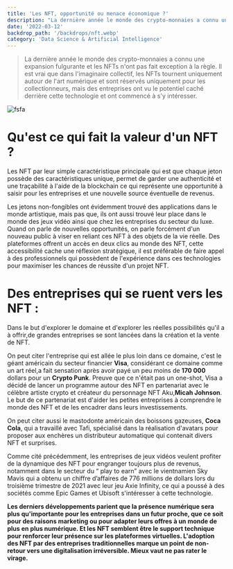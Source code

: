 ```yaml
---
title: 'Les NFT, opportunité ou menace économique ?'
description: "La dernière année le monde des crypto-monnaies a connu une expansion fulgurante et les NFT n'ont pas fait exception à la règle. Il est vrai que dans l'imaginaire collectif, les NFT tournent uniquement autour de l'art numérique et sont réservés uniquement pour les collectionneurs, mais des entreprises ont vu le potentiel caché derrière cette technologie et ont commencé à s'y intéresser."
date: '2022-03-12'
backdrop_path: '/backdrops/nft.webp'
category: 'Data Science & Artificial Intelligence'
---
```


> La dernière année le monde des crypto-monnaies a connu une expansion fulgurante et les NFTs n'ont pas fait exception à la règle. Il est vrai que dans l'imaginaire collectif, les NFTs tournent uniquement autour de l'art numérique et sont réservés uniquement pour les collectionneurs, mais des entreprises ont vu le potentiel caché derrière cette technologie et ont commencé à s'y intéresser.

![fsfa](/backdrops/nft.webp)

# Qu'est ce qui fait la valeur d'un NFT ?

Les NFT par leur simple caractéristique principale qui est que chaque jeton possède des caractéristiques unique, permet de garder une authenticité et une traçabilité à l'aide de la blockchain ce qui représente une opportunité à saisir pour les entreprises et une nouvelle source éventuelle de revenus.

Les jetons non-fongibles ont évidemment trouvé des applications dans le monde artistique, mais pas que, ils ont aussi trouvé leur place dans le monde des jeux vidéo ainsi que chez les entreprises du secteur du luxe. Quand on parle de nouvelles opportunités, on parle forcément d'un nouveau public à viser en reliant ces NFT à des objets de la vie réelle.
Des plateformes offrent un accès en deux clics au monde des NFT, cette accessibilité cache une réflexion stratégique, il est préférable de faire appel à des professionnels qui possèdent de l'expérience dans ces technologies pour maximiser les chances de réussite d'un projet NFT.

# Des entreprises qui se ruent vers les NFT :

Dans le but d'explorer le domaine et d'explorer les réelles possibilités qu'il a à offrir,de grandes entreprises se sont lancées dans la création et la vente de NFT.

On peut citer l'entreprise qui est allée le plus loin dans ce domaine, c'est le géant américain du secteur financier **Visa**, considérant ce domaine comme un art réel,a fait sensation après avoir payé un peu moins de **170 000** dollars pour un **Crypto Punk**. Preuve que ce n'était pas un one-shot, Visa a décidé de lancer un programme autour des NFT en partenariat avec le célèbre artiste crypto et créateur du personnage NFT Aku,**Micah Johnson**. Le but de ce partenariat est d'aider les petites entreprises à comprendre le monde des NFT et de les encadrer dans leurs investissements.

On peut citer aussi le mastodonte américain des boissons gazeuses, **Coca Cola**, qui a travaillé avec Tafi, spécialisé dans la réalisation d'avatars pour proposer aux enchères un distributeur automatique qui contenait divers NFT et surprises.

Comme cité précédemment, les entreprises de jeux vidéos veulent profiter de la dynamique des NFT pour engranger toujours plus de revenus, notamment dans le secteur du “ play to earn” avec le vientnamien Sky Mavis qui a obtenu un chiffre d’affaires de 776 millions de dollars lors du troisième trimestre de 2021 avec leur jeu Axie Infinity, ce qui a poussé à des sociétés comme Epic Games et Ubisoft s'intéresser à cette technologie.

**Les derniers développements parient que la présence numérique sera plus qu'importante pour les entreprises dans un futur proche, que ce soit pour des raisons marketing ou pour adapter leurs offres à un monde de plus en plus numérique. Et les NFT semblent être le support technique pour renforcer leur présence sur les plateformes virtuelles.
L'adoption des NFT par des entreprises traditionnelles marque un point de non-retour vers une digitalisation irréversible. Mieux vaut ne pas rater le virage.**

